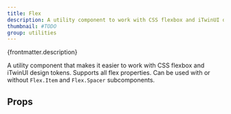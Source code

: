 ```yaml
---
title: Flex
description: A utility component to work with CSS flexbox and iTwinUI design tokens.
thumbnail: #TODO
group: utilities
---
```


<p>{frontmatter.description}</p>

<Placeholder componentPageName='flex--basic' />

<LiveExample src='Flex.main.jsx'>
  <AllExamples.FlexMainExample client:load />
</LiveExample>

A utility component that makes it easier to work with CSS flexbox and iTwinUI design tokens. Supports all flex properties. Can be used with or without `Flex.Item` and `Flex.Spacer` subcomponents.

## Props

<PropsTable path='@itwin/itwinui-react/esm/core/Flex/Flex.d.ts' />
